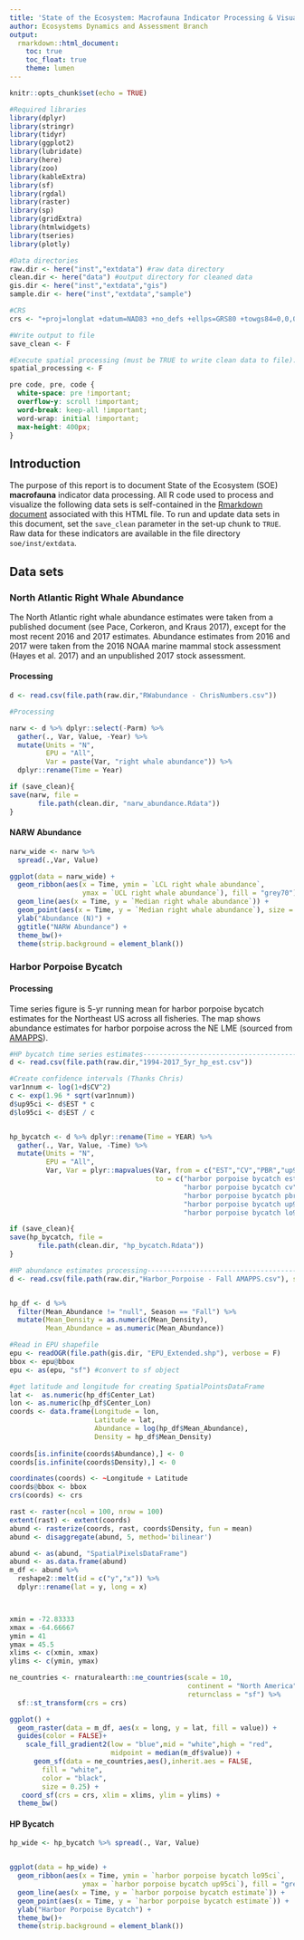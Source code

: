 ```yaml
---
title: 'State of the Ecosystem: Macrofauna Indicator Processing & Visualization'
author: Ecosystems Dynamics and Assessment Branch
output:
  rmarkdown::html_document:
    toc: true
    toc_float: true
    theme: lumen
---
```


```r
knitr::opts_chunk$set(echo = TRUE)

#Required libraries
library(dplyr)
library(stringr)
library(tidyr)
library(ggplot2)
library(lubridate)
library(here)
library(zoo)
library(kableExtra)
library(sf)
library(rgdal)
library(raster)
library(sp)
library(gridExtra)
library(htmlwidgets)
library(tseries)
library(plotly)

#Data directories
raw.dir <- here("inst","extdata") #raw data directory
clean.dir <- here("data") #output directory for cleaned data
gis.dir <- here("inst","extdata","gis")
sample.dir <- here("inst","extdata","sample")

#CRS
crs <- "+proj=longlat +datum=NAD83 +no_defs +ellps=GRS80 +towgs84=0,0,0"

#Write output to file
save_clean <- F

#Execute spatial processing (must be TRUE to write clean data to file). If FALSE, will load sample data from file for plotting example
spatial_processing <- F

```

```css
pre code, pre, code {
  white-space: pre !important;
  overflow-y: scroll !important;
  word-break: keep-all !important;
  word-wrap: initial !important;
  max-height: 400px;
}
```

## Introduction
The purpose of this report is to document State of the Ecosystem (SOE) **macrofauna** indicator data processing. All R code used to process and visualize the following data sets is self-contained in the [Rmarkdown document](https://github.com/NOAA-EDAB/soe/blob/master/inst/Rmd/process_macrofauna.Rmd) associated with this HTML file. To run and update data sets in this document, set the `save_clean` parameter in the set-up chunk to `TRUE`. Raw data for these indicators are available in the file directory `soe/inst/extdata`.

## Data sets

### North Atlantic Right Whale Abundance {.tabset .tabset-fade}

The North Atlantic right whale abundance estimates were taken from a published document (see Pace, Corkeron, and Kraus 2017), except for the most recent 2016 and 2017 estimates. Abundance estimates from 2016 and 2017 were taken from the 2016 NOAA marine mammal stock assessment (Hayes et al. 2017) and an unpublished 2017 stock assessment.

#### Processing 

```r

d <- read.csv(file.path(raw.dir,"RWabundance - ChrisNumbers.csv"))

#Processing

narw <- d %>% dplyr::select(-Parm) %>% 
  gather(., Var, Value, -Year) %>% 
  mutate(Units = "N",
         EPU = "All",
         Var = paste(Var, "right whale abundance")) %>% 
  dplyr::rename(Time = Year)

if (save_clean){
save(narw, file =
       file.path(clean.dir, "narw_abundance.Rdata"))
}
```


#### NARW Abundance

```r
narw_wide <- narw %>%
  spread(.,Var, Value)

ggplot(data = narw_wide) +
  geom_ribbon(aes(x = Time, ymin = `LCL right whale abundance`,
                  ymax = `UCL right whale abundance`), fill = "grey70") + 
  geom_line(aes(x = Time, y = `Median right whale abundance`)) +
  geom_point(aes(x = Time, y = `Median right whale abundance`), size = 1) +
  ylab("Abundance (N)") +
  ggtitle("NARW Abundance") +
  theme_bw()+
  theme(strip.background = element_blank())
```

### Harbor Porpoise Bycatch {.tabset .tabset-fade}

#### Processing

Time series figure is 5-yr running mean for harbor porpoise bycatch estimates for the Northeast US across all fisheries. The map shows abundance estimates for harbor porpoise across the NE LME (sourced from [AMAPPS](https://www.nefsc.noaa.gov/AMAPPSviewer/)).

```r

#HP bycatch time series estimates------------------------------------------------------
d <- read.csv(file.path(raw.dir,"1994-2017_5yr_hp_est.csv"))

#Create confidence intervals (Thanks Chris)
var1nnum <- log(1+d$CV^2)  
c <- exp(1.96 * sqrt(var1nnum))
d$up95ci <- d$EST * c
d$lo95ci <- d$EST / c


hp_bycatch <- d %>% dplyr::rename(Time = YEAR) %>% 
  gather(., Var, Value, -Time) %>% 
  mutate(Units = "N",
         EPU = "All",
         Var, Var = plyr::mapvalues(Var, from = c("EST","CV","PBR","up95ci","lo95ci"),
                                    to = c("harbor porpoise bycatch estimate",
                                           "harbor porpoise bycatch cv",
                                           "harbor porpoise bycatch pbr",
                                           "harbor porpoise bycatch up95ci",
                                           "harbor porpoise bycatch lo95ci")))

if (save_clean){
save(hp_bycatch, file =
       file.path(clean.dir, "hp_bycatch.Rdata"))
}
```


```r

#HP abundance estimates processing----------------------------------------------------
d <- read.csv(file.path(raw.dir,"Harbor_Porpoise - Fall AMAPPS.csv"), stringsAsFactors = F)


hp_df <- d %>% 
  filter(Mean_Abundance != "null", Season == "Fall") %>%  
  mutate(Mean_Density = as.numeric(Mean_Density),
         Mean_Abundance = as.numeric(Mean_Abundance)) 

#Read in EPU shapefile
epu <- readOGR(file.path(gis.dir, "EPU_Extended.shp"), verbose = F) 
bbox <- epu@bbox
epu <- as(epu, "sf") #convert to sf object

#get latitude and longitude for creating SpatialPointsDataFrame
lat <-  as.numeric(hp_df$Center_Lat)
lon <- as.numeric(hp_df$Center_Lon)
coords <- data.frame(Longitude = lon,
                     Latitude = lat,
                     Abundance = log(hp_df$Mean_Abundance),
                     Density = hp_df$Mean_Density)
  
coords[is.infinite(coords$Abundance),] <- 0
coords[is.infinite(coords$Density),] <- 0

coordinates(coords) <- ~Longitude + Latitude
coords@bbox <- bbox
crs(coords) <- crs

rast <- raster(ncol = 100, nrow = 100)
extent(rast) <- extent(coords)
abund <- rasterize(coords, rast, coords$Density, fun = mean)
abund <- disaggregate(abund, 5, method='bilinear')

abund <- as(abund, "SpatialPixelsDataFrame")
abund <- as.data.frame(abund)
m_df <- abund %>%
  reshape2::melt(id = c("y","x")) %>%
  dplyr::rename(lat = y, long = x)



xmin = -72.83333
xmax = -64.66667
ymin = 41
ymax = 45.5
xlims <- c(xmin, xmax)
ylims <- c(ymin, ymax)

ne_countries <- rnaturalearth::ne_countries(scale = 10,
                                            continent = "North America",
                                            returnclass = "sf") %>%
  sf::st_transform(crs = crs)

ggplot() + 
  geom_raster(data = m_df, aes(x = long, y = lat, fill = value)) +
  guides(color = FALSE)+
    scale_fill_gradient2(low = "blue",mid = "white",high = "red",
                         midpoint = median(m_df$value)) +
      geom_sf(data = ne_countries,aes(),inherit.aes = FALSE,
        fill = "white",
        color = "black",
        size = 0.25) +
   coord_sf(crs = crs, xlim = xlims, ylim = ylims) +
  theme_bw() 

```


#### HP Bycatch

```r
hp_wide <- hp_bycatch %>% spread(., Var, Value)


ggplot(data = hp_wide) + 
  geom_ribbon(aes(x = Time, ymin = `harbor porpoise bycatch lo95ci`,
                  ymax = `harbor porpoise bycatch up95ci`), fill = "grey70") +
  geom_line(aes(x = Time, y = `harbor porpoise bycatch estimate`)) +
  geom_point(aes(x = Time, y = `harbor porpoise bycatch estimate`)) +
  ylab("Harbor Porpoise Bycatch") +
  theme_bw()+
  theme(strip.background = element_blank())

```



